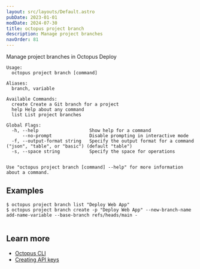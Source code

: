 ```yaml
---
layout: src/layouts/Default.astro
pubDate: 2023-01-01
modDate: 2024-07-30
title: octopus project branch
description: Manage project branches
navOrder: 81
---
```


Manage project branches in Octopus Deploy

```
Usage:
  octopus project branch [command]

Aliases:
  branch, variable

Available Commands:
  create Create a Git branch for a project
  help Help about any command
  list List project branches

Global Flags:
  -h, --help                   Show help for a command
      --no-prompt              Disable prompting in interactive mode
  -f, --output-format string   Specify the output format for a command ("json", "table", or "basic") (default "table")
  -s, --space string           Specify the space for operations


Use "octopus project branch [command] --help" for more information about a command.
```

## Examples

<SamplesInstance />

```
$ octopus project branch list "Deploy Web App"
$ octopus project branch create -p "Deploy Web App" --new-branch-name add-name-variable --base-branch refs/heads/main -


```

## Learn more

- [Octopus CLI](/docs/octopus-rest-api/cli)
- [Creating API keys](/docs/octopus-rest-api/how-to-create-an-api-key)